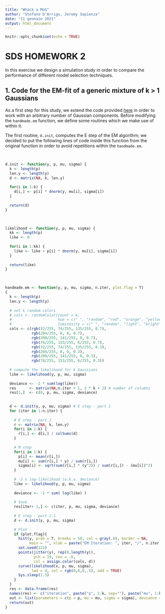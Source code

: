 ```yaml
---
title: "Whack a MoG"
author: "Stefano D'Arrigo, Jeremy Sapienza"
date: "11 gennaio 2021"
output: html_document
---
```


```r
knitr::opts_chunk$set(echo = TRUE)
```

# SDS HOMEWORK 2

In this exercise we design a simulation study in order to compare the performance of different model selection techniques.

## 1. Code for the EM-fit of a generic mixture of k > 1 Gaussians
As a first step for this study, we extend the code provided [here](https://tinyurl.com/y9lgxbdz) in order to work with an arbitrary number of Gaussian components.
Before modifying the `handmade.em` function, we define some routines which we make use of within it.


The first routine, `d.init`, computes the E step of the EM algorithm; we decided to put the following lines of code inside this function from the original function in order to avoid repetitions within the `handmade.em`.

$$~$$
```r
d.init <- function(y, p, mu, sigma) {
  k <- length(p)
  len.y <- length(y)
  d <- matrix(NA, k, len.y)
  
  for(i in 1:k) {
    d[i,] <- p[i] * dnorm(y, mu[i], sigma[i])
  }
  
  return(d)
}
```
$$~$$

```r
likelihood <- function(y, p, mu, sigma) {
  kk <- length(p)
  like <- 0
  
  for(i in 1:kk) {
    like <- like + p[i] * dnorm(y, mu[i], sigma[i])
  }
  
  return(like)
}
```

$$~$$

```r
handmade.em <- function(y, p, mu, sigma, n.iter, plot.flag = T)
{
  k <- length(p)
  len.y <- length(y)
  
  # set k random colors
  # cols <- randomColor(count = k, 
  #                     hue = c(" ", "random", "red", "orange", "yellow", "green", "blue", "purple", "pink", "monochrome"), 
  #                     luminosity = c(" ", "random", "light", "bright", "dark"))
  cols <- c(rgb(32/255, 74/255, 135/255, 0.7),
            rgb(204/255, 0, 0, 0.7),
            rgb(200/255, 141/255, 0, 0.7),
            rgb(78/255, 153/255, 6/255, 0.7),
            rgb(32/255, 74/255, 135/255, 0.3),
            rgb(204/255, 0, 0, 0.3),
            rgb(200/255, 141/255, 0, 0.3),
            rgb(78/255, 153/255, 6/255, 0.3))
  
  # compute the likelihood for k Gaussians
  like <- likelihood(y, p, mu, sigma)
  
  deviance <- -2 * sum(log(like)) 
  res      <- matrix(NA,n.iter + 1, 3 * k + 2) # number of columns
  res[1,]  <- c(0, p, mu, sigma, deviance)
  
  
  d <- d.init(y, p, mu, sigma) # E step - part 1
  for (iter in 1:n.iter) {
    
    # E step - part 2
    r <- matrix(NA, k, len.y)
    for(i in 1:k) {
      r[i,] <- d[i,] / colSums(d)
    }
    
    # M step
    for(i in 1:k) {
      p[i] <- mean(r[i,])
      mu[i] <- sum(r[i,] * y) / sum(r[i,])
      sigma[i] <- sqrt(sum(r[i,] * (y^2)) / sum(r[i,]) - (mu[i])^2)
    }
    
    # -2 x log-likelihood (a.k.a. deviance)
    like <- likelihood(y, p, mu, sigma)
    
    deviance <- -2 * sum( log(like) )
    
    # Save
    res[iter+ 1,] <- c(iter, p, mu, sigma, deviance)
    
    # E step - part 1.1
    d <- d.init(y, p, mu, sigma) 
    
    # Plot
    if (plot.flag){
      hist(y, prob = T, breaks = 50, col = gray(.8), border = NA, 
           main = "", xlab = paste("EM Iteration: ", iter, "/", n.iter, sep = ""))
      set.seed(123)
      points(jitter(y), rep(0,length(y)), 
             pch = 19, cex = .6, 
             col = assign.color(cols, d))
      curve(likelihood(x, p, mu, sigma),
            lwd = 4, col = rgb(0,0,0,.5), add = TRUE)
      Sys.sleep(1.5)
    }
  }
  res <- data.frame(res)
  names(res) <- c("iteration", paste("p", 1:k, sep=""), paste("mu", 1:k, sep=""), paste("sigma", 1:k, sep=""), "deviance")
  out <- list(parameters = c(p = p, mu = mu, sigma = sigma), deviance = deviance, res = res)
  return(out)
}
```